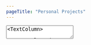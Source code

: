 ```yaml
---
pageTitle: "Personal Projects"
---
```


<TextArea>
<TextColumn>

# Personal Projects

<center>

To browse some of my uni Personal Projects, please select from a category in the links below.
</center>

</TextColumn>
</TextArea>

<NavigationTiles>

<NavigationTile 
    title="It Happened Here"
    linkPage="/portfolio/personal/it-happened-here"
    imagePath="portfolio/personal/personal-it-happened-here.jpg"
    imageAlt="It Happened Here"
/>

</NavigationTiles>

